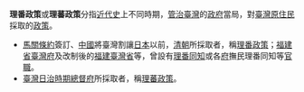 '''理番政策'''或'''理蕃政策'''分指[[近代史|近代史]]上不同時期，[[管治|管治]][[臺灣|臺灣]]的[[政府|政府]]當局，對[[臺灣原住民|臺灣原住民]]採取的[[政策|政策]]。
* [[馬關條約|馬關條約]]簽訂、[[中國|中國]]將臺灣割讓[[日本|日本]]以前，[[清朝|清朝]]所採取者，稱[[理番政策|理番政策]]；[[福建省|福建省]][[臺灣府|臺灣府]]及改制後的[[福建臺灣省|福建臺灣省]]等，曾設有[[理番同知|理番同知]]或各[[府_(行政区划)|府]]撫民理番同知等[[中国古代职官|官職]]。
* [[臺灣日治時期|臺灣日治時期]][[臺灣總督府|總督府]]所採取者，稱[[理蕃政策|理蕃政策]]。

{{disambig|Cat=四字消歧義}}